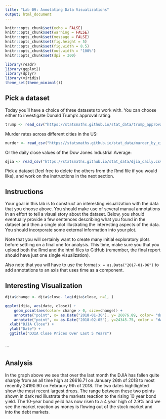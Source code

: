 ```yaml
---
title: "Lab 09: Annotating Data Visualizations"
output: html_document
---
```


```r
knitr::opts_chunk$set(echo = FALSE)
knitr::opts_chunk$set(warning = FALSE)
knitr::opts_chunk$set(message = FALSE)
knitr::opts_chunk$set(fig.height = 5)
knitr::opts_chunk$set(fig.width = 8.5)
knitr::opts_chunk$set(out.width = "100%")
knitr::opts_chunk$set(dpi = 300)

library(readr)
library(ggplot2)
library(dplyr)
library(viridis)
theme_set(theme_minimal())
```

## Pick a dataset

Today you'll have a choice of three datasets to work with. You can choose
either to investigate Donald Trump's approval rating:

```r
trump <- read_csv("https://statsmaths.github.io/stat_data/trump_approval.csv")
```

Murder rates across different cities in the US:

```r
murder <- read_csv("https://statsmaths.github.io/stat_data/murder_by_city.csv")
```

Or the daily close values of the Dow Jones Industrial Average:

```r
djia <- read_csv("https://statsmaths.github.io/stat_data/djia_daily.csv")
```

Pick a dataset (feel free to delete the others from the Rmd file if you would
like), and work on the instructions in the next section.

## Instructions

Your goal in this lab is to construct an interesting visualization with the
data that you choose above. You should make use of several manual annotations
in an effort to tell a visual story about the dataset. Below, you should
eventually provide a few sentences describing what you found in the dataset
and then a single plot illustrating the interesting aspects of the data.
You should incorporate some external information into your plot.

Note that you will certainly want to create many initial exploratory plots
before settling on a final one for analysis. This time, make sure you that you
upload both the Rmd and the html files to GitHub (remember, the final report
should have just one single visualization).

Also note that you will have to use the format `x = as.Data("2017-01-06")` to
add annotations to an axis that uses time as a component.

## Interesting Visualization

```r
djia$change <- djia$close- lag(djia$close, n=1, )

ggplot(djia, aes(date, close)) +
    geom_point(aes(color= change > 0, size=change)) +
    annotate("point", x= as.Date("2018-01-30"), y= 26076.89, color= "darkred", size = 15) +
    annotate("point", x= as.Date("2018-02-05"), y=24345.75, color = "darkred", size = 15) +
  xlab("DJIA Close") + 
  ylab("Date") +
  ggtitle("DJIA Close Prices Over Last 5 Years")
   


```

```


## Analysis


In the graph above we see that over the last month the DJIA has fallen quite sharply from an all time high at 26616.71 on January 26th of 2018 to most recently 24190.90 on Febraury 9th of 2018. The two dates hightlighted show the most recent largest drops. The range between these two points shown in dark red illustrate the markets reaction to the rising 10 year bond yield. The 10-year bond yeild has now risen to a 4 year high of 2.9% and we see the market reaction as money is flowing out of the stock market and into the debt markets.  







